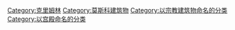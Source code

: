 [[Category:克里姆林|Category:克里姆林]]
[[Category:莫斯科建筑物|Category:莫斯科建筑物]]
[[Category:以宗教建筑物命名的分类|Category:以宗教建筑物命名的分类]]
[[Category:以宫殿命名的分类|Category:以宫殿命名的分类]]